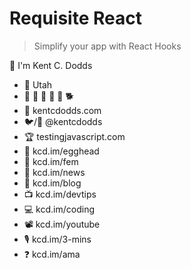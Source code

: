 # Requisite React

> Simplify your app with React Hooks

👋 I'm Kent C. Dodds

- 🏡 Utah
- 👩 👧 👦 👦 👦 🐕
- 🏢 kentcdodds.com
- 🐦/🐙 @kentcdodds
- 🏆 testingjavascript.com
- 🥚 kcd.im/egghead
- 🥋 kcd.im/fem
- 💌 kcd.im/news
- 📝 kcd.im/blog
- 📺 kcd.im/devtips
- 💻 kcd.im/coding
- 📽 kcd.im/youtube
- 🎙 kcd.im/3-mins
- ❓ kcd.im/ama
